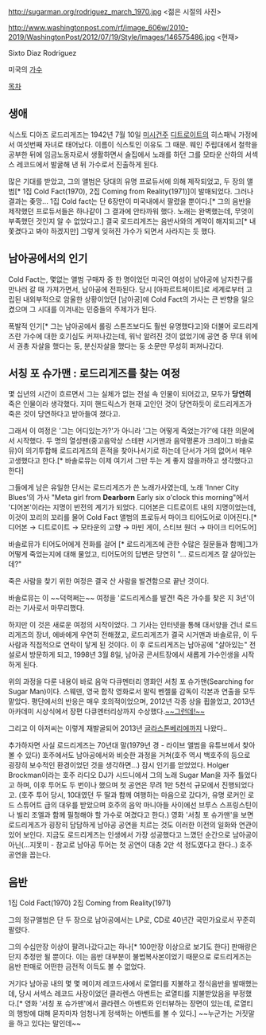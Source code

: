 http://sugarman.org/rodriguez_march_1970.jpg
<젊은 시절의 사진>

http://www.washingtonpost.com/rf/image_606w/2010-2019/WashingtonPost/2012/07/19/Style/Images/146575486.jpg
<현재>



Sixto Diaz Rodriguez 

미국의 [[가수]]


[[목차]]
== 생애 ==
식스토 디아즈 로드리게즈는 1942년 7월 10일 [[미시건]]주 [[디트로이트]]의 히스패닉 가정에서 여섯번째 자녀로 태어났다. 이름이 식스토인 이유도 그 때문. 웨인 주립대에서 철학을 공부한 뒤에 임금노동자로서 생활하면서 술집에서 노래를 하던 그를 모타운 산하의 서섹스 레코드에서 발굴해 낸 뒤 가수로서 진출하게 된다.

많은 기대를 받았고, 그의 앨범은 당대의 유명 프로듀서에 의해 제작되었고, 두 장의 앨범[* 1집 Cold Fact(1970), 2집 Coming from Reality(1971)]이 발매되었다. 그러나 결과는 좆망... 1집 Cold fact는 단 6장만이 미국내에서 팔렸을 뿐이다.[* 그의 음반을 제작했던 프로듀서들은 하나같이 그 결과에 안타까워 했다. 노래는 완벽했는데, 무엇이 부족했던 것인지 알 수 없었다고.]
결국 로드리게즈는 음반사와의 계약이 해지되고[* 내쫓겼다고 봐야 하겠지만] 그렇게 잊혀진 가수가 되면서 사라지는 듯 했다.



== 남아공에서의 인기 ==
Cold Fact는, 몇없는 앨범 구매자 중 한 명이었던 미국인 여성이 남아공에 남자친구를 만나러 갈 때 가져가면서, 남아공에 전파된다. 당시 [아파르트헤이트]로 세계로부터 고립된 내외부적으로 암울한 상황이었던 [남아공]에 Cold Fact의 가사는 큰 반향을 일으켰으며 그 시대를 이겨내는 민중들의 주제가가 된다.

폭발적 인기[* 그는 남아공에서 롤링 스톤즈보다도 훨씬 유명했다고]와 더불어 로드리게즈란 가수에 대한 호기심도 커져나갔는데, 워낙 알려진 것이 없었기에 공연 중 무대 위에서 권총 자살을 했다는 둥, 분신자살을 했다는 둥 소문만 무성히 퍼져나갔다.


== 서칭 포 슈가맨 : 로드리게즈를 찾는 여정 ==
몇 십년의 시간이 흐르면서 그는 실체가 없는 전설 속 인물이 되어갔고, 모두가 '''당연히''' 죽은 인물이라 생각했다. 지미 핸드릭스가 현재 고인인 것이 당연하듯이 로드리게즈가 죽은 것이 당연하다고 받아들여 졌다고.

그래서 이 여정은 '그는 어디있는가?'가 아니라 '그는 어떻게 죽었는가?'에 대한 의문에서 시작했다. 두 명의 열성팬(중고음악상 스테판 시거맨과 음악평론가 크레이그 바솔로뮤)이 의기투합해 로드리게즈의 흔적을 찾아나서기로 하는데 단서가 거의 없어서 매우 고생했다고 한다.[* 바솔로뮤는 이제 여기서 그만 두는 게 좋지 않을까하고 생각했다고 한다]

그들에게 남은 유일한 단서는 로드리게즈가 쓴 노래가사였는데, 노래 'Inner City Blues'의 가사 "Meta girl from '''Dearborn''' Early six o'clock this morning"에서 '디어본'이라는 지명이 반전의 계기가 되었다.
디어본은 디트로이트 내의 지명이었는데, 이것이 꼬리의 꼬리를 물어 Cold Fact 앨범의 프로듀서 마이크 티어도어로 이어진다.[* 디어본 → 디트로이트 → 모타운의 고향 → 마빈 게이, 스티브 원더 → 마이크 티어도어]

바솔로뮤가 티어도어에게 전화를 걸어 [* 로드리게즈에 관한 수많은 질문들과 함께]그가 어떻게 죽었는지에 대해 물었고, 티어도어의 답변은 당연히 "... 로드리게즈 잘 살아있는데?"

죽은 사람을 찾기 위한 여정은 결국 산 사람을 발견함으로 끝난 것이다.

바솔로뮤는 이 ~~덕력쩌는~~ 여정을 '로드리게스를 발견! 죽은 가수를 찾은 지 3년'이라는 기사로서 마무리했다. 

하지만 이 것은 새로운 여정의 시작이었다. 그 기사는 인터넷을 통해 대서양을 건너 로드리게즈의 장녀, 에바에게 우연히 전해졌고, 로드리게즈가 결국 시거맨과 바솔로뮤, 이 두 사람과 직접적으로 연락이 닿게 된 것이다.
이 후 로드리게즈는 남아공에 "살아있는" 전설로서 방문하게 되고, 1998년 3월 8일, 남아공 콘서트장에서 새롭게 가수인생을 시작하게 된다.

위의 과정을 다룬 내용이 바로 음악 다큐멘터리 영화인 서칭 포 슈가맨(Searching for Sugar Man)이다. 스웨덴, 영국 합작 영화로서 말릭 벤젤룰 감독이 각본과 연출을 모두 맡았다. 평단에서의 반응은 매우 호의적이었으며, 2012년 각종 상을 휩쓸었고, 2013년 아카데미 시상식에서 장편 다큐멘터리상까지 수상했다.[http://economy.hankooki.com/lpage/sports/201405/e20140515134608120390.htm ~~그런데!~~]

그리고 이 아저씨는 이렇게 재발굴되어 2013년 [[글라스톤베리]]에까지 나왔다..

추가하자면 사실 로드리게즈는 70년대 말(1979년 경 - 라이브 앨범을 유튜브에서 찾아볼 수 있다) 호주에서도 남아공에서와 비슷한 과정을 거쳐(호주 역시 백호주의 등으로 굉장히 보수적인 환경이었던 것을 생각하면...) 잠시 인기를 얻었었다. Holger Brockman이라는 호주 라디오 DJ가 시드니에서 그의 노래 Sugar Man을 자주 틀었다고 하며, 이후 투어도 두 번이나 했으며 첫 공연은 무려 1만 5천석 규모에서 진행되었다고. (호주 투어 당시, 10대였던 두 딸과 함께 여행하는 마음으로 갔다가,  유명 로커인 로드 스튜어트 급의 대우를 받았으며 호주의 음악 마니아들 사이에선 브루스 스프링스틴이나 빌리 조엘과 함께 필청해야 할 가수로 여겼다고 한다.) 영화 '서칭 포 슈가맨'을 보면 로드리게즈가 굉장히 담담하게 남아공 공연을 치르는 것도 이러한 이전의 일화와 연관이 있어 보인다. 지금도 로드리게즈는 인생에서 가장 성공했다고 느꼈던 순간으로 남아공이 아닌(...지못미 - 참고로 남아공 투어는 첫 공연이 대충 2만 석 정도였다고 한다..) 호주 공연을 꼽는다.

== 음반 == 
1집 Cold Fact(1970)
2집 Coming from Reality(1971)

그의 정규앨범은 단 두 장으로 남아공에서는 LP로, CD로 40년간 국민가요로서 꾸준히 팔렸다.

그의 수십만장 이상이 팔려나갔다고는 하나[* 100만장 이상으로 보기도 한다] 판매량은 단지 추정만 될 뿐이다. 이는 음반 대부분이 불법복사본이었기 때문으로 로드리게즈는 음반 판매로 어떤한 금전적 이득도 볼 수 없었다.

거기다 남아공 내의 몇 몇 메이저 레코드사에서 로열티를 지불하고 정식음반을 발매했는데, 당시 서섹스 레코드 사장이었던 클라렌스 아벤트는 로열티를 지불받았음을 부정했다.[* 영화 '서칭 포 슈가맨'에서 클라렌스 아벤트와 인터뷰하는 장면이 있는데, 로열티의 행방에 대해 묻자마자 엄청나게 정색하는 아벤트를 볼 수 있다.] ~~누군가는 거짓말을 하고 있다는 말인데~~



